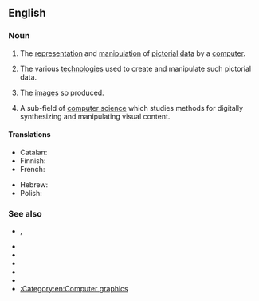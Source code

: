 ==English==
{{wikipedia}}

===Noun===
{{en-plural noun}}

# {{lb|en|computing}} The [[representation]] and [[manipulation]] of [[pictorial]] [[data]] by a [[computer]].
# {{lb|en|computing}} The various [[technologies]] used to create and manipulate such pictorial data.
# {{lb|en|computing}} The [[image]]s so produced.
# {{lb|en|computing}} A sub-field of [[computer science]] which studies methods for digitally synthesizing and manipulating visual content.

====Translations====
{{trans-top|representation and manipulation of pictures by computer}}
* Catalan: {{t+|ca|infografia|m}}
* Finnish: {{t|fi|tietokonegrafiikka}}
* French: {{t+|fr|infographie|f}}
{{trans-mid}}
* Hebrew: {{t|he|גְּרָפִיקָה מַחְשְׁבִית|f|tr=g'rafiká makh'shevít}}
* Polish: {{t|pl|grafika komputerowa|f}}
{{trans-bottom}}

===See also===
* {{l|en|CAD}}, {{l|en|computer-aided design}}
* {{l|en|pixel}}
* {{l|en|ray tracing}}
* {{l|en|rendering}}
* {{l|en|raster graphics}}
* {{l|en|vector graphics}}
* [[:Category:en:Computer graphics]]